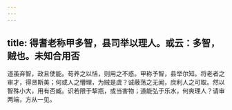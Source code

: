 ```yaml
---
---
---
```

title: 得耆老称甲多智，县司举以理人。或云：多智，贼也。未知合用否
---



道虽弃智，政且使能。苟养之以恬，则用之不惑。甲称予智，县举尔知。将老者之审才，得贤斯美；何或人之懵理，为贼是虞？诚蔽荡之无闻，庶利人之可取。然以智殊小大，用有否臧。识若限于挈瓶，或当害物；道能弘于乐水，何爽理人？请审两端，方从一见。